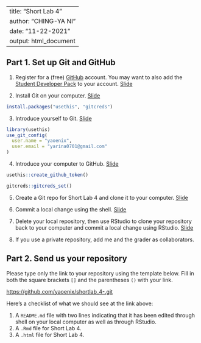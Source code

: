 ----
title: "Short Lab 4"
author: "CHING-YA NI"
date: "11-22-2021"
output: html_document
---


## Part 1. Set up Git and GitHub

1. Register for a (free) [GitHub](https://github.com/) account. You may want to also add the [Student Developer Pack](https://education.github.com/pack) to your account. [Slide](https://peteragao.github.io/STAT302-AUT2021/files/slides/07_debuggit.html#60)

2. Install Git on your computer. [Slide](https://peteragao.github.io/STAT302-AUT2021/files/slides/07_debuggit.html#54)
```r
install.packages("usethis", "gitcreds")
```

3. Introduce yourself to Git. [Slide](https://peteragao.github.io/STAT302-AUT2021/files/slides/07_debuggit.html#61)
```r
library(usethis)
use_git_config(
  user.name = "yaoenix",
  user.email = "yarina0701@gmail.com"
)
```

4. Introduce your computer to GitHub. [Slide](https://peteragao.github.io/STAT302-AUT2021/files/slides/07_debuggit.html#63)
```r
usethis::create_github_token()
```
```r
gitcreds::gitcreds_set()
```

5. Create a Git repo for Short Lab 4 and clone it to your computer. [Slide](https://peteragao.github.io/STAT302-AUT2021/files/slides/07_debuggit.html#66)

6. Commit a local change using the shell. [Slide](https://peteragao.github.io/STAT302-AUT2021/files/slides/07_debuggit.html#67)

7. Delete your local repository, then use RStudio to clone your repository back to your computer and commit a local change using RStudio. [Slide](https://peteragao.github.io/STAT302-AUT2021/files/slides/07_debuggit.html#71)

8. If you use a private repository, add me and the grader as collaborators.

## Part 2. Send us your repository

Please type only the link to your repository using the template below. Fill in both the square brackets `[]` and the parentheses `()` with your link.

[https://github.com/yaoenix/shortlab_4-.git](https://github.com/yaoenix/shortlab_4-.git)

Here's a checklist of what we should see at the link above:

1. A `README.md` file with two lines indicating that it has been edited through shell on your local computer as well as through RStudio.
2. A `.Rmd` file for Short Lab 4.
3. A `.html` file for Short Lab 4.